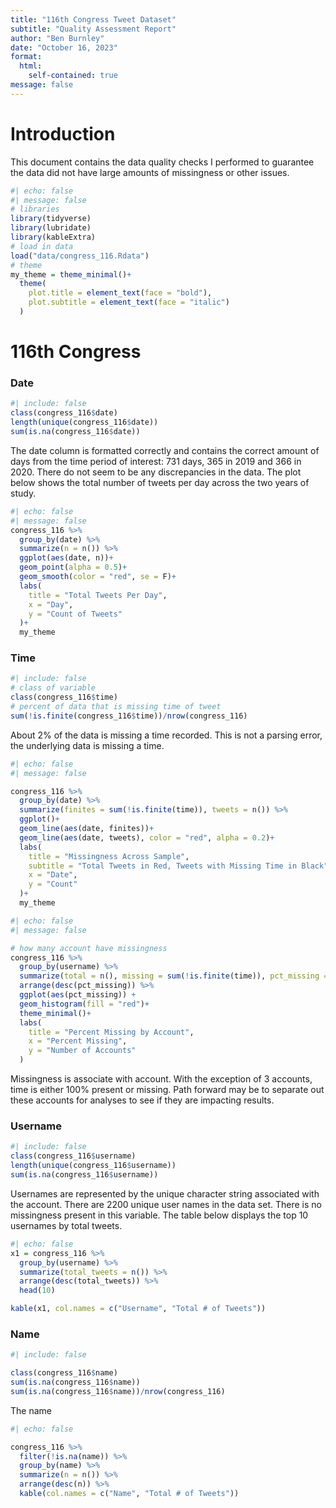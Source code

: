 ```yaml
---
title: "116th Congress Tweet Dataset"
subtitle: "Quality Assessment Report"
author: "Ben Burnley"
date: "October 16, 2023"
format: 
  html:
    self-contained: true
message: false
---
```


# Introduction 
This document contains the data quality checks I performed to guarantee the data did not have large amounts of missingness or other issues. 



```r
#| echo: false
#| message: false
# libraries 
library(tidyverse)
library(lubridate)
library(kableExtra)
# load in data 
load("data/congress_116.Rdata")
# theme 
my_theme = theme_minimal()+
  theme(
    plot.title = element_text(face = "bold"),
    plot.subtitle = element_text(face = "italic")
  )
```


# 116th Congress 

### Date 
```r
#| include: false
class(congress_116$date)
length(unique(congress_116$date))
sum(is.na(congress_116$date))
```

The date column is formatted correctly and contains the correct amount of days from the time period of interest: 731 days, 365 in 2019 and 366 in 2020. There do not seem to be any discrepancies in the data. The plot below shows the total number of tweets per day across the two years of study.

```r
#| echo: false
#| message: false
congress_116 %>% 
  group_by(date) %>% 
  summarize(n = n()) %>% 
  ggplot(aes(date, n))+
  geom_point(alpha = 0.5)+
  geom_smooth(color = "red", se = F)+
  labs(
    title = "Total Tweets Per Day",
    x = "Day",
    y = "Count of Tweets"
  )+
  my_theme
```

### Time 
```r
#| include: false
# class of variable 
class(congress_116$time)
# percent of data that is missing time of tweet
sum(!is.finite(congress_116$time))/nrow(congress_116) 
```

About 2% of the data is missing a time recorded. This is not a parsing error, the underlying data is missing a time. 

```r
#| echo: false
#| message: false

congress_116 %>% 
  group_by(date) %>% 
  summarize(finites = sum(!is.finite(time)), tweets = n()) %>% 
  ggplot()+
  geom_line(aes(date, finites))+
  geom_line(aes(date, tweets), color = "red", alpha = 0.2)+
  labs(
    title = "Missingness Across Sample",
    subtitle = "Total Tweets in Red, Tweets with Missing Time in Black",
    x = "Date",
    y = "Count"
  )+
  my_theme
```
```r
#| echo: false
#| message: false

# how many account have missingness 
congress_116 %>% 
  group_by(username) %>% 
  summarize(total = n(), missing = sum(!is.finite(time)), pct_missing = missing/total) %>% 
  arrange(desc(pct_missing)) %>% 
  ggplot(aes(pct_missing)) +
  geom_histogram(fill = "red")+
  theme_minimal()+
  labs(
    title = "Percent Missing by Account",
    x = "Percent Missing",
    y = "Number of Accounts"
  )
```
Missingness is associate with account. With the exception of 3 accounts, time is either 100% present or missing. Path forward may be to separate out these accounts for analyses to see if they are impacting results. 

### Username 
```r
#| include: false
class(congress_116$username)
length(unique(congress_116$username))
sum(is.na(congress_116$username))
```

Usernames are represented by the unique character string associated with the account. There are 2200 unique user names in the data set. There is no missingness present in this variable. The table below displays the top 10 usernames by total tweets. 
```r
#| echo: false
x1 = congress_116 %>% 
  group_by(username) %>% 
  summarize(total_tweets = n()) %>% 
  arrange(desc(total_tweets)) %>% 
  head(10)

kable(x1, col.names = c("Username", "Total # of Tweets"))
```

### Name 
```r
#| include: false 

class(congress_116$name)
sum(is.na(congress_116$name))
sum(is.na(congress_116$name))/nrow(congress_116)
```

The name 

```r
#| echo: false 

congress_116 %>% 
  filter(!is.na(name)) %>% 
  group_by(name) %>% 
  summarize(n = n()) %>% 
  arrange(desc(n)) %>% 
  kable(col.names = c("Name", "Total # of Tweets"))
  
```

